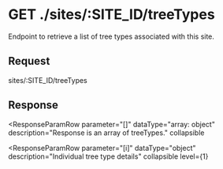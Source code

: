 
# GET ./sites/:SITE_ID/treeTypes

Endpoint to retrieve a list of tree types associated with this site.

## Request

<BaseUrlPath>sites/:SITE_ID/treeTypes</BaseUrlPath>

<RequestParamTable route>

<RequestParamRow
parameter="SITE_ID"
required
description="The ID of the site to list the tree types for."
/>

</RequestParamTable>

## Response

<ResponseParamTable>

<ResponseParamRow
parameter="[]"
dataType="array: object"
description="Response is an array of treeTypes."
collapsible
>

<ResponseParamRow
parameter="[i]"
dataType="object"
description="Individual tree type details"
collapsible
level={1}
>

<TreeTypeParamRows level={2} />

</ResponseParamRow>

</ResponseParamRow>

</ResponseParamTable>